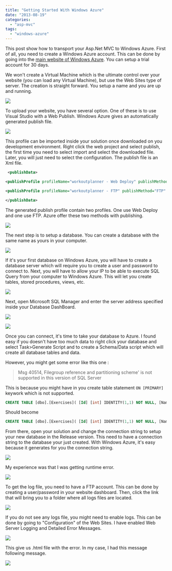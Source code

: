 ```yaml
---
title: "Getting Started With Windows Azure"
date: "2013-08-19"
categories: 
  - "asp-mvc"
tags: 
  - "windows-azure"
---
```


This post show how to transport your Asp.Net MVC to Windows Azure. First of all, you need to create a Windows Azure account. This can be done by going into the [main website of Windows Azure](http://www.windowsazure.com). You can setup a trial account for 30 days.

We won't create a Virtual Machine which is the ultimate control over your website (you can load any Virtual Machine), but use the Web Sites type of server. The creation is straight forward. You setup a name and you are up and running.

![](images/windowsAzureWebSitesPortal-400x121.png)

To upload your website, you have several option. One of these is to use Visual Studio with a Web Publish. Windows Azure gives an automatically generated publish file.

![](images/DownloadPublishProfileWindowsAzure-400x261.png)

This profile can be imported inside your solution once downloaded on you development environment. Right click the web project and select publish, the first time you need to select import and select the downloaded file. Later, you will just need to select the configuration. The publish file is an Xml file.


```xml
 <publishData>

<publishProfile profileName="workoutplanner - Web Deploy" publishMethod="MSDeploy" publishUrl="waws-prod-blu-003.publish.azurewebsites.windows.net:443" msdeploySite="workoutplanner" userName="$workoutplanner" userPWD="XXX" destinationAppUrl="http://workoutplanner.azurewebsites.net" SQLServerDBConnectionString="" mySQLDBConnectionString="" hostingProviderForumLink="" controlPanelLink="http://windows.azure.com"><databases/></publishProfile>

<publishProfile profileName="workoutplanner - FTP" publishMethod="FTP" publishUrl="ftp://waws-prod-blu-003.ftp.azurewebsites.windows.net/site/wwwroot" ftpPassiveMode="True" userName="workoutplanner\\$workoutplanner" userPWD="XXX" destinationAppUrl="http://workoutplanner.azurewebsites.net" SQLServerDBConnectionString="" mySQLDBConnectionString="" hostingProviderForumLink="" controlPanelLink="http://windows.azure.com"><databases/></publishProfile>

</publishData> 
```


The generated publish profile contain two profiles. One use Web Deploy and one use FTP. Azure offer these two methods with publishing.

![](images/DownloadPublishProfileWindowsAzure1-400x261.png)

The next step is to setup a database. You can create a database with the same name as yours in your computer.

![](images/DatabaseCreationWindowsAzure-400x322.png)

If it's your first database on Windows Azure, you will have to create a database server which will require you to create a user and password to connect to. Next, you will have to allow your IP to be able to execute SQL Query from your computer to Windows Azure. This will let you create tables, stored procedures, views, etc.

![](images/IpWindowsAzure-400x237.png)

Next, open Microsoft SQL Manager and enter the server address specified inside your Database DashBoard.

![](images/AzureDatabaseServerAddress-400x118.png)

![](images/SqlServerManagerWithAzure-400x306.png)

Once you can connect, it's time to take your database to Azure. I found easy if you doesn't have too much data to right click your database and select Task>Generate Script and to create a Schema/Data script which will create all database tables and data.

However, you might get some error like this one :

> Msg 40514, Filegroup reference and partitioning scheme' is not supported in this version of SQL Server

This is because you might have in you create table statement `ON [PRIMARY]` keywork which is not supported.

```sql
CREATE TABLE [dbo].[Exercises]( [Id] [int] IDENTITY(1,1) NOT NULL, [Name_French] [nvarchar](max) NULL, [Name_English] [nvarchar](max) NULL, [Muscle_Id] [int] NULL, CONSTRAINT [PK_dbo.Exercises] PRIMARY KEY CLUSTERED ( [Id] ASC )WITH (PAD_INDEX = OFF, STATISTICS_NORECOMPUTE = OFF, IGNORE_DUP_KEY = OFF, ALLOW_ROW_LOCKS = ON, ALLOW_PAGE_LOCKS = ON) ON [PRIMARY] ) ON [PRIMARY] TEXTIMAGE_ON [PRIMARY] 
```


Should become

```sql
CREATE TABLE [dbo].[Exercises]( [Id] [int] IDENTITY(1,1) NOT NULL, [Name_French] [nvarchar](max) NULL, [Name_English] [nvarchar](max) NULL, [Muscle_Id] [int] NULL, CONSTRAINT [PK_dbo.Exercises] PRIMARY KEY CLUSTERED ( [Id] ASC ) ) 
```


From there, open your solution and change the connection string to setup your new database in the Release version. This need to have a connection string to the database your just created. With Windows Azure, it's easy because it generates for you the connection string.

![](images/ConnectionStringWindowsAzureDatabase-400x386.png)

My experience was that I was getting runtime error.

![](images/ServerErrorWindowsAzure-400x71.png)

To get the log file, you need to have a FTP account. This can be done by creating a user/password in your website dashboard. Then, click the link that will bring you to a folder where all logs files are located.

![](images/FtpDiagnosticLogsWindowsAzure-291x400.png)

If you do not see any logs file, you might need to enable logs. This can be done by going to "Configuration" of the Web Sites. I have enabled Web Server Logging and Detailed Error Messages.

![](images/SiteDiagnosticWindowsAzure-273x400.png)

This give us .html file with the error. In my case, I had this message following message.

![](images/HttpError500WindowsAzure-400x150.png)
